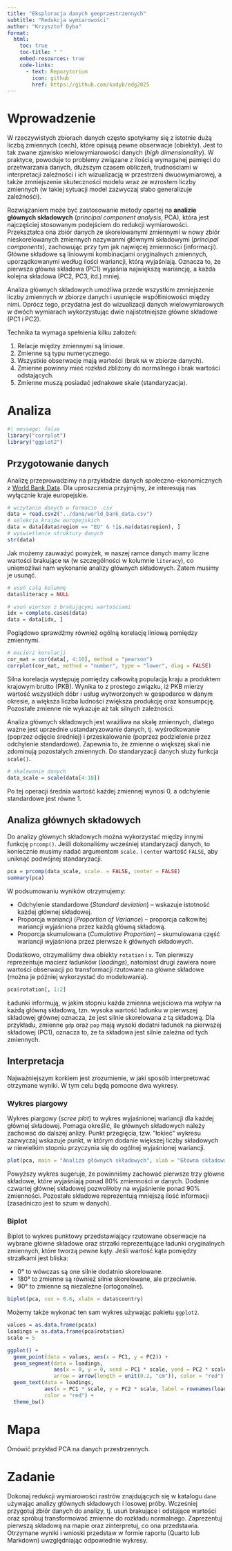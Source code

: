 ```yaml
---
title: "Eksploracja danych geoprzestrzennych"
subtitle: "Redukcja wymiarowości"
author: "Krzysztof Dyba"
format:
  html:
    toc: true
    toc-title: " "
    embed-resources: true
    code-links:
      - text: Repozytorium
        icon: github
        href: https://github.com/kadyb/edg2025
---
```


# Wprowadzenie

W rzeczywistych zbiorach danych często spotykamy się z istotnie dużą liczbą
zmiennych (cech), które opisują pewne obserwacje (obiekty). Jest to tak zwane
zjawisko wielowymiarowości danych (*high dimensionality*). W praktyce, powoduje
to problemy związane z ilością wymaganej pamięci do przetwarzania danych, dłuższym
czasem obliczeń, trudnościami w interpretacji zależności i ich wizualizacją w
przestrzeni dwuowymiarowej, a także zmniejszenie skuteczności modelu wraz ze
wzrostem liczby zmiennych (w takiej sytuacji model zazwyczaj słabo generalizuje
zależnośći).

Rozwiązaniem może być zastosowanie metody opartej na **analizie głównych składowych**
(*principal component analysis*, PCA), która jest najczęściej stosowanym podejściem
do redukcji wymiarowości. Przekształca ona zbiór danych ze skorelowanymi zmiennymi
w nowy zbiór nieskorelowanych zmiennych nazywanmi głównymi składowymi (*principal components*),
zachowując przy tym jak najwięcej zmienności (informacji). Główne składowe są
liniowymi kombinacjami oryginalnych zmiennych, uporządkowanymi według ilości
wariancji, którą wyjaśniają. Oznacza to, że pierwsza główna składowa (PC1)
wyjaśnia największą wariancję, a każda kolejna składowa (PC2, PC3, itd.) mniej.

Analiza głównych składowych umożliwa przede wszystkim zmniejszenie liczby
zmiennych w zbiorze danych i usunięcie współliniowości między nimi. Oprócz tego,
przydatna jest do wizualizacji danych wielowymiarowych w dwóch wymiarach
wykorzystując dwie najistotniejsze główne składowe (PC1 i PC2).

Technika ta wymaga spełnienia kilku założeń:

1. Relacje między zmiennymi są liniowe.
2. Zmienne są typu numerycznego.
3. Wszystkie obserwacje mają wartości (brak `NA` w zbiorze danych).
4. Zmienne powinny mieć rozkład zbliżony do normalnego i brak wartości odstających.
5. Zmienne muszą posiadać jednakowe skale (standaryzacja).

# Analiza

```r
#| message: false
library("corrplot")
library("ggplot2")
```

## Przygotowanie danych

Analizę przeprowadzimy na przykładzie danych społeczno-ekonomicznych z
[World Bank Data](https://data.worldbank.org/). Dla uproszczenia przyjmijmy,
że interesują nas wyłącznie kraje europejskie.

```r
# wczytanie danych w formacie .csv
data = read.csv2("../dane/world_bank_data.csv")
# selekcja krajów europejskich
data = data[data$region == "EU" & !is.na(data$region), ]
# wyświetlenie struktury danych
str(data)
```

Jak możemy zauważyć powyżek, w naszej ramce danych mamy liczne wartości brakujące
`NA` (w szczególności w kolumnie `literacy`), co uniemożliwi nam wykonanie
analizy głównych składowych. Zatem musimy je usunąć.

```r
# usuń całą kolumnę
data$literacy = NULL
```

```r
# usuń wiersze z brakującymi wartościami
idx = complete.cases(data)
data = data[idx, ]
```

Poglądowo sprawdźmy również ogólną korelację liniową pomiędzy zmiennymi.

```r
# macierz korelacji
cor_mat = cor(data[, 4:10], method = "pearson")
corrplot(cor_mat, method = "number", type = "lower", diag = FALSE)
```

Silna korelacja występuję pomiędzy całkowitą populacją kraju a produktem krajowym
brutto (PKB). Wynika to z prostego związku, iż PKB mierzy wartość wszystkich dóbr
i usług wytworzonych w gospodarce w danym okresie, a większa liczba ludności
zwiększa produkcję oraz konsumpcję. Pozostałe zmienne nie wykazuje aż tak silnych
zależności.

Analiza głównych składowych jest wrażliwa na skalę zmiennych, dlatego ważne
jest uprzednie ustandaryzowanie danych, tj. wyśrodkowanie (poprzez odjęcie
średniej) i przeskalowanie (poprzez podzielenie przez odchylenie standardowe).
Zapewnia to, że zmienne o większej skali nie zdominują pozostałych zmiennych.
Do standaryzacji danych służy funkcja `scale()`.

```r
# skalowanie danych
data_scale = scale(data[4:10])
```

Po tej operacji średnia wartość każdej zmiennej wynosi 0, a odchylenie standardowe
jest równe 1.

## Analiza głównych składowych

Do analizy głównych składowych można wykorzystać między innymi funkcję `prcomp()`.
Jeśli dokonaliśmy wcześniej standaryzacji danych, to koniecznie musimy nadać
argumentom `scale.` i `center` wartość `FALSE`, aby uniknąć podwójnej standaryzacji.

```r
pca = prcomp(data_scale, scale. = FALSE, center = FALSE)
summary(pca)
```

W podsumowaniu wyników otrzymujemy:

- Odchylenie standardowe (*Standard deviation*) -- wskazuje istotność każdej
głównej składowej.
- Proporcja wariancji (*Proportion of Variance*) -- proporcja całkowitej
wariancji wyjaśniona przez każdą główną składową.
- Proporcja skumulowana (*Cumulative Proportion*) -- skumulowana część wariancji
wyjaśniona przez pierwsze $k$ głównych składowych.

Dodatkowo, otrzymaliśmy dwa obiekty `rotation` i `x`. Ten pierwszy reprezentuje
macierz ładunków (*loadings*), natomiast drugi zawiera nowe wartości obserwacji
po transformacji rzutowane na główne składowe (można je później wykorzystać
do modelowania).

```r
pca$rotation[, 1:2]
```

Ładunki informują, w jakim stopniu każda zmienna wejściowa ma wpływ na każdą
główną składową, tzn. wysoka wartość ładunku w pierwszej składowej głównej
oznacza, że jest silnie skorelowana z tą składową. Dla przykładu, zmienne
`gdp` oraz `pop` mają wysoki dodatni ładunek na pierwszej składowej (PC1),
oznacza to, że ta składowa jest silnie zależna od tych zmiennych.

## Interpretacja

Najważniejszym korkiem jest zrozumienie, w jaki sposób interpretować otrzymane
wyniki. W tym celu będą pomocne dwa wykresy.

### Wykres piargowy

Wykres piargowy (*scree plot*) to wykres wyjaśnionej wariancji dla każdej
głównej składowej. Pomaga określić, ile głównych składowych należy zachować do
dalszej anlizy. Punkt przegięcia, tzw. "łokieć" wykresu zazwyczaj wskazuje punkt,
w którym dodanie większej liczby składowych w niewielkim stopniu przyczynia się
do ogólnej wyjaśnionej wariancji.

```r
plot(pca, main = "Analiza głównych składowych", xlab = "Główna składowa")
```

Powyższy wykres sugeruje, że powinniśmy zachować pierwsze trzy główne składowe,
które wyjaśniają ponad 80% zmienności w danych. Dodanie czwartej głównej składowej
pozwoliłoby na wyjaśnienie ponad 90% zmienności. Pozostałe składowe reprezentują
mniejszą ilość informacji (zasadniczo jest to szum w danych).

### Biplot

Biplot to wykres punktowy przedstawiający rzutowane obserwacje na wybrane
główne składowe oraz strzałki reprezentujące ładunki oryginalnych zmiennych,
które tworzą pewne kąty. Jeśli wartość kąta pomiędzy strzałkami jest bliska:

- 0° to wówczas są one silnie dodatnio skorelowane.
- 180° to zmienne są również silnie skorelowane, ale przeciwnie.
- 90° to zmienne są niezależne (ortogonalne).

```r
biplot(pca, cex = 0.6, xlabs = data$country)
```

Możemy także wykonać ten sam wykres używając pakietu `ggplot2`.

```r
values = as.data.frame(pca$x)
loadings = as.data.frame(pca$rotation)
scale = 5

ggplot() +
  geom_point(data = values, aes(x = PC1, y = PC2)) +
  geom_segment(data = loadings, 
               aes(x = 0, y = 0, xend = PC1 * scale, yend = PC2 * scale),
               arrow = arrow(length = unit(0.2, "cm")), color = "red") +
  geom_text(data = loadings,
            aes(x = PC1 * scale, y = PC2 * scale, label = rownames(loadings)),
            color = "red") +
  theme_bw()
```

# Mapa

Omówić przykład PCA na danych przestrzennych.

# Zadanie

Dokonaj redukcji wymiarowości rastrów znajdujących się w katalogu `dane`
używając analizy głównych składowych i losowej próby. Wcześniej przygotuj zbiór
danych do analizy, tj. usuń brakujące i odstające wartości oraz spróbuj
transformować zmienne do rozkładu normalnego. Zaprezentuj pierwszą składową
na mapie oraz zinterpretuj, co ona przedstawia. Otrzymane wyniki i wnioski
przedstaw w formie raportu (Quarto lub Markdown) uwzględniając odpowiednie
wykresy.
